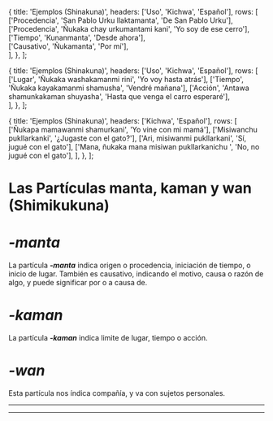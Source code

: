 
  {
    title: 'Ejemplos (Shinakuna)',
    headers: ['Uso', 'Kichwa', 'Español'],
    rows: [
      ['Procedencia', 'San Pablo Urku llaktamanta', 'De San Pablo Urku'], 
      ['Procedencia', 'Ñukaka chay urkumantami kani', 'Yo soy de ese cerro'],
      ['Tiempo', 'Kunanmanta', 'Desde ahora'],  
      ['Causativo', 'Ñukamanta', 'Por mí'],            
    ],
  },
];

  {
    title: 'Ejemplos (Shinakuna)',
    headers: ['Uso', 'Kichwa', 'Español'],
    rows: [
      ['Lugar', 'Ñukaka washakamanmi rini', 'Yo voy hasta atrás'], 
      ['Tiempo', 'Ñukaka kayakamanmi shamusha', 'Vendré mañana'],
      ['Acción', 'Antawa shamunkakaman shuyasha', 'Hasta que venga el carro esperaré'],            
    ],
  },
];

  {
    title: 'Ejemplos (Shinakuna)',
    headers: ['Kichwa', 'Español'],
    rows: [
      ['Ñukapa mamawanmi shamurkani', 'Yo vine con mi mamá'],
      ['Misiwanchu pukllarkanki', '¿Jugaste con el gato?'],
      ['Ari, misiwanmi pukllarkani', 'Sí, jugué con el gato'],
      ['Mana, ñukaka mana misiwan pukllarkanichu ', 'No, no jugué con el gato'],
    ],
  },
];



# **Las Partículas manta, kaman y wan (Shimikukuna)**
# ***-manta***
La partícula ***-manta*** indica origen o procedencia, iniciación de tiempo, o inicio de lugar. También es causativo, indicando el motivo, causa o razón de algo, y puede significar por o a causa de. 
<TablesWithTabs tables={tablesData} />  
# ***-kaman***
La partícula ***-kaman*** indica limite de lugar, tiempo o acción.
<TablesWithTabs tables={tablesData2} />  
# ***-wan***
Esta partícula nos índica compañía, y va con sujetos personales.
<TablesWithTabs tables={tablesData3} /> 
<hr />
<ComicSpeechBubble text="!Excelente trabajo! Esto concluye la lección de las particulas manta, kaman y wan." character = "humuFeliz"/>
<hr />
<Quiz lecture="grammar-4" />